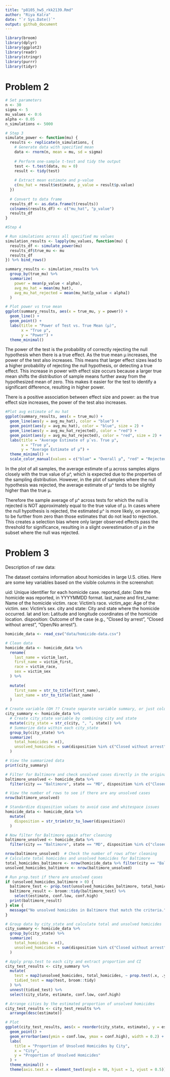 ```yaml
---
title: "p8105_hw5_rkk2139.Rmd"
author: "Riya Kalra"
date: "`r Sys.Date()`"
output: github_document
---
```


```r
library(broom)
library(dplyr)
library(ggplot2)
library(readr)
library(stringr)
library(purrr)
library(tidyr)
```

# Problem 2
```r
# Set parameters
n <- 30
sigma <- 5
mu_values <- 0:6
alpha <- 0.05
n_simulations <- 5000

# Step 3
simulate_power <- function(mu) {
  results <- replicate(n_simulations, {
    # Generate data with specified mean
    data <- rnorm(n, mean = mu, sd = sigma)
    
    # Perform one-sample t-test and tidy the output
    test <- t.test(data, mu = 0)
    result <- tidy(test)
    
    # Extract mean estimate and p-value
    c(mu_hat = result$estimate, p_value = result$p.value)
  })
  
  # Convert to data frame
  results_df <- as.data.frame(t(results))
  colnames(results_df) <- c("mu_hat", "p_value")
  results_df
}

#Step 4

# Run simulations across all specified mu values
simulation_results <- lapply(mu_values, function(mu) {
  results_df <- simulate_power(mu)
  results_df$true_mu <- mu
  results_df
}) %>% bind_rows()

summary_results <- simulation_results %>%
  group_by(true_mu) %>%
  summarize(
    power = mean(p_value < alpha),
    avg_mu_hat = mean(mu_hat),
    avg_mu_hat_rejected = mean(mu_hat[p_value < alpha])
  )
```


```r
# Plot power vs true mean
ggplot(summary_results, aes(x = true_mu, y = power)) +
  geom_line() +
  geom_point() +
  labs(title = "Power of Test vs. True Mean (µ)",
       x = "True µ",
       y = "Power") +
  theme_minimal()
```

The power of the test is the probability of correctly rejecting the null hypothesis when there is a true effect. As the true mean μ increases, the power of the test also increases. This means that larger effect sizes lead to a higher probability of rejecting the null hypothesis, or detecting a true effect. This increase in power with effect size occurs because a larger true mean shifts the distribution of sample means further away from the hypothesized mean of zero. This makes it easier for the test to identify a significant difference, resulting in higher power.

There is a positive association between effect size and power: as the true effect size increases, the power of the test also increases.

```r
#Plot avg estimate of mu hat
ggplot(summary_results, aes(x = true_mu)) +
  geom_line(aes(y = avg_mu_hat), color = "blue") +
  geom_point(aes(y = avg_mu_hat), color = "blue", size = 2) +
  geom_line(aes(y = avg_mu_hat_rejected), color = "red") +
  geom_point(aes(y = avg_mu_hat_rejected), color = "red", size = 2) +
  labs(title = "Average Estimate of µ̂ vs. True µ",
       x = "True µ",
       y = "Average Estimate of µ̂") +
  theme_minimal() +
  scale_color_manual(values = c("blue" = "Overall µ̂", "red" = "Rejected µ̂"))
```

In the plot of all samples, the average estimate of μ across samples aligns closely with the true value of μ^, which is expected due to the properties of the sampling distribution. However, in the plot of samples where the null hypothesis was rejected, the average estimate of μ^ tends to be slightly higher than the true μ.

Therefore the sample average of μ^ across tests for which the null is rejected is NOT approximately equal to the true value of μ. In cases where the null hypothesis is rejected, the estimated μ^ is more likely, on average, to be further from zero than those estimates that do not lead to rejection. This creates a selection bias where only larger observed effects pass the threshold for significance, resulting in a slight overestimation of μ in the subset where the null was rejected.

# Problem 3

Description of raw data:

The dataset contains information about homicides in large U.S. cities. Here are some key variables based on the visible columns in the screenshot:

uid: Unique identifier for each homicide case.
reported_date: Date the homicide was reported, in YYYYMMDD format.
last_name and first_name: Name of the homicide victim.
race: Victim's race.
victim_age: Age of the victim.
sex: Victim's sex.
city and state: City and state where the homicide occurred.
lat and lon: Latitude and longitude coordinates of the homicide location.
disposition: Outcome of the case (e.g., “Closed by arrest”, “Closed without arrest”, “Open/No arrest”).

```r
homicide_data <- read_csv("data/homicide-data.csv")

# Clean data
homicide_data <- homicide_data %>%
  rename(
    last_name = victim_last,
    first_name = victim_first,
    race = victim_race,
    sex = victim_sex
  ) %>%
  
  mutate(
    first_name = str_to_title(first_name),
    last_name = str_to_title(last_name)
  )

# Create variable (OH ?? Create separate variable summary, or just column in table? )
city_summary <- homicide_data %>%
  # Create city_state variable by combining city and state
  mutate(city_state = str_c(city, ", ", state)) %>%
  # Summarize data within each city_state
  group_by(city_state) %>%
  summarize(
    total_homicides = n(),
    unsolved_homicides = sum(disposition %in% c("Closed without arrest", "Open/No arrest"))
  )

# View the summarized data
print(city_summary)
```

```r

# Filter for Baltimore and check unsolved cases directly in the original dataset
baltimore_unsolved <- homicide_data %>%
  filter(city == "Baltimore", state == "MD", disposition %in% c("Closed without arrest", "Open/No arrest"))

# View the number of rows to see if there are any unsolved cases
nrow(baltimore_unsolved)

# Standardize disposition values to avoid case and whitespace issues
homicide_data <- homicide_data %>%
  mutate(
    disposition = str_trim(str_to_lower(disposition))
  )

# Now filter for Baltimore again after cleaning
baltimore_unsolved <- homicide_data %>%
  filter(city == "Baltimore", state == "MD", disposition %in% c("closed without arrest", "open/no arrest"))

nrow(baltimore_unsolved)  # Check the number of rows after cleaning
# Calculate total homicides and unsolved homicides for Baltimore
total_homicides_baltimore <- nrow(homicide_data %>% filter(city == "Baltimore", state == "MD"))
unsolved_homicides_baltimore <- nrow(baltimore_unsolved)

# Run prop.test if there are unsolved cases
if (unsolved_homicides_baltimore > 0) {
  baltimore_test <- prop.test(unsolved_homicides_baltimore, total_homicides_baltimore)
  baltimore_result <- broom::tidy(baltimore_test) %>%
    select(estimate, conf.low, conf.high)
  print(baltimore_result)
} else {
  message("No unsolved homicides in Baltimore that match the criteria.")
}
```
```r
# Group data by city_state and calculate total and unsolved homicides
city_summary <- homicide_data %>%
  group_by(city_state) %>%
  summarize(
    total_homicides = n(),
    unsolved_homicides = sum(disposition %in% c("Closed without arrest", "Open/No arrest"))
  )

# Apply prop.test to each city and extract proportion and CI
city_test_results <- city_summary %>%
  mutate(
    test = map2(unsolved_homicides, total_homicides, ~ prop.test(.x, .y)),
    tidied_test = map(test, broom::tidy)
  ) %>%
  unnest(tidied_test) %>%
  select(city_state, estimate, conf.low, conf.high)
```

```r
# Arrange cities by the estimated proportion of unsolved homicides
city_test_results <- city_test_results %>%
  arrange(desc(estimate))

# Plot
ggplot(city_test_results, aes(x = reorder(city_state, estimate), y = estimate)) +
  geom_point() +
  geom_errorbar(aes(ymin = conf.low, ymax = conf.high), width = 0.2) +
  labs(
    title = "Proportion of Unsolved Homicides by City",
    x = "City",
    y = "Proportion of Unsolved Homicides"
  ) +
  theme_minimal() +
  theme(axis.text.x = element_text(angle = 90, hjust = 1, vjust = 0.5))
```
